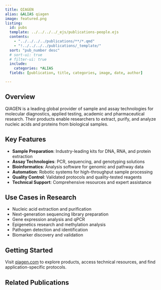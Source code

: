 ```yaml
---
title: QIAGEN
alias: &ALIAS qiagen
image: featured.png
listing:
  id: pubs
  template: ../../../../_ejs/publications-people.ejs 
  contents: 
    - "../../../../publications/**/*.qmd"
    - "!../../../../publications/_template/"
  sort: "pub_number desc"
  # sort-ui: true
  # filter-ui: true
  include:
    categories: *ALIAS
  fields: [publication, title, categories, image, date, author]

---
```


## Overview

QIAGEN is a leading global provider of sample and assay technologies for molecular diagnostics, applied testing, academic and pharmaceutical research. Their products enable researchers to extract, purify, and analyze nucleic acids and proteins from biological samples.

## Key Features

- **Sample Preparation**: Industry-leading kits for DNA, RNA, and protein extraction
- **Assay Technologies**: PCR, sequencing, and genotyping solutions
- **Bioinformatics**: Analysis software for genomic and pathway data
- **Automation**: Robotic systems for high-throughput sample processing
- **Quality Control**: Validated protocols and quality-tested reagents
- **Technical Support**: Comprehensive resources and expert assistance

## Use Cases in Research

- Nucleic acid extraction and purification
- Next-generation sequencing library preparation
- Gene expression analysis and qPCR
- Epigenetics research and methylation analysis
- Pathogen detection and identification
- Biomarker discovery and validation

## Getting Started

Visit [qiagen.com](https://www.qiagen.com) to explore products, access technical resources, and find application-specific protocols.

## Related Publications

:::{#pubs}
:::